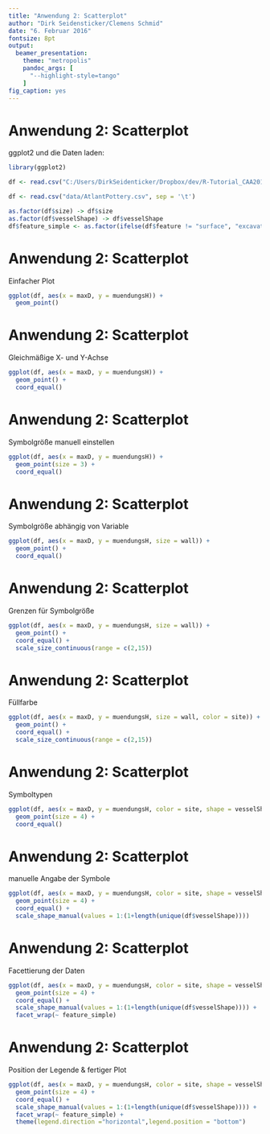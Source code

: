 ```yaml
--- 
title: "Anwendung 2: Scatterplot" 
author: "Dirk Seidensticker/Clemens Schmid" 
date: "6. Februar 2016" 
fontsize: 8pt 
output: 
  beamer_presentation: 
    theme: "metropolis" 
    pandoc_args: [ 
      "--highlight-style=tango" 
    ] 
fig_caption: yes 
---
```


# Anwendung 2: Scatterplot

ggplot2 und die Daten laden:
```r
library(ggplot2)
```

```r
df <- read.csv("C:/Users/DirkSeidenticker/Dropbox/dev/R-Tutorial_CAA2016/data/AtlantPottery.csv", sep = '\t')
```

```r
df <- read.csv("data/AtlantPottery.csv", sep = '\t')
```

```r
as.factor(df$size) -> df$size
as.factor(df$vesselShape) -> df$vesselShape
df$feature_simple <- as.factor(ifelse(df$feature != "surface", "excavation", "surface"))
```

# Anwendung 2: Scatterplot

Einfacher Plot

```r
ggplot(df, aes(x = maxD, y = muendungsH)) + 
  geom_point()
```

# Anwendung 2: Scatterplot

Gleichmäßige X- und Y-Achse 

```r
ggplot(df, aes(x = maxD, y = muendungsH)) + 
  geom_point() + 
  coord_equal()
```

# Anwendung 2: Scatterplot

Symbolgröße manuell einstellen 

```r
ggplot(df, aes(x = maxD, y = muendungsH)) + 
  geom_point(size = 3) + 
  coord_equal()
```

# Anwendung 2: Scatterplot

Symbolgröße abhängig von Variable 

```r
ggplot(df, aes(x = maxD, y = muendungsH, size = wall)) + 
  geom_point() + 
  coord_equal()
```

# Anwendung 2: Scatterplot

Grenzen für Symbolgröße 

```r
ggplot(df, aes(x = maxD, y = muendungsH, size = wall)) + 
  geom_point() + 
  coord_equal() + 
  scale_size_continuous(range = c(2,15))
```

# Anwendung 2: Scatterplot

Füllfarbe 

```r
ggplot(df, aes(x = maxD, y = muendungsH, size = wall, color = site)) + 
  geom_point() + 
  coord_equal() + 
  scale_size_continuous(range = c(2,15))
```

# Anwendung 2: Scatterplot

Symboltypen

```r
ggplot(df, aes(x = maxD, y = muendungsH, color = site, shape = vesselShape)) + 
  geom_point(size = 4) + 
  coord_equal()
```

# Anwendung 2: Scatterplot

manuelle Angabe der Symbole

```r
ggplot(df, aes(x = maxD, y = muendungsH, color = site, shape = vesselShape)) + 
  geom_point(size = 4) + 
  coord_equal() + 
  scale_shape_manual(values = 1:(1+length(unique(df$vesselShape))))
```

# Anwendung 2: Scatterplot

Facettierung der Daten

```r
ggplot(df, aes(x = maxD, y = muendungsH, color = site, shape = vesselShape)) + 
  geom_point(size = 4) + 
  coord_equal() + 
  scale_shape_manual(values = 1:(1+length(unique(df$vesselShape)))) + 
  facet_wrap(~ feature_simple)
```


# Anwendung 2: Scatterplot

Position der Legende & fertiger Plot

```r
ggplot(df, aes(x = maxD, y = muendungsH, color = site, shape = vesselShape)) + 
  geom_point(size = 4) + 
  coord_equal() + 
  scale_shape_manual(values = 1:(1+length(unique(df$vesselShape)))) + 
  facet_wrap(~ feature_simple) + 
  theme(legend.direction ="horizontal",legend.position = "bottom")
```